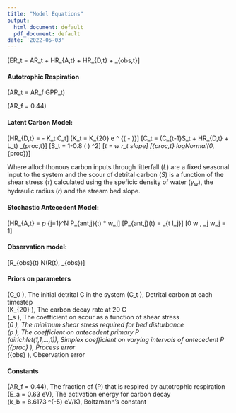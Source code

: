```yaml
---
title: "Model Equations"
output:
  html_document: default
  pdf_document: default
date: '2022-05-03'
---
```

\[ER_t = AR_t + HR_{A,t} + HR_{D,t} + \epsilon_{obs,t}\]

#### Autotrophic Respiration  
\(AR_t = AR_f \times GPP_t\)  
  
\(AR_f = 0.44\)  

#### Latent Carbon Model:
\[HR_{D,t} = - K_t \times C_t\]
\[K_t = K_{20} \times e ^ {\frac{E_a}{k_b}(\frac{1}{T_t} - \frac{1}{293})}\] 
\[C_t = (C_{t-1}\times S_t + HR_{D,t} + L_t) \times \epsilon_{proc,t}\]
\[S_t = 1-0.8 \times \left( \frac{\tau(t) - \tau_0}{\tau_{max} - \tau_0} \right) ^2\]
\[\tau_t = \gamma_w \times r_t \times slope\]
\[\epsilon_{proc,t} \sim logNormal(0, \sigma_{proc})\]

Where allochthonous carbon inputs through litterfall $(L)$ are a fixed seasonal input to the system and the scour of detrital carbon $(S)$ is a function of the shear stress $(\tau)$ calculated using the speficic density of water $(\gamma_w)$, the hydraulic radius $(r)$ and the stream bed slope. 

#### Stochastic Antecedent Model:

\[HR_{A,t} = \beta_p \cdot \sum_{j=1}^N P_{ant,j}(t) * w_j\]
\[P_{ant,j}(t) = \sum_{\Delta t \in I_j}\frac{GPP(t-\Delta t)}{N(I_j)}\]
\[0 \leq w \leq 1, \sum_j w_j = 1\]

#### Observation model:

\[R_{obs}(t) \sim N(R(t), \sigma_{obs})\]

#### Priors on parameters

\(C_0 \sim \), The initial detrital C in the system
\(C_t \sim \), Detrital carbon at each timestep  
\(K_{20} \sim \), The carbon decay rate at 20 C  
\(\beta_s \sim \), The coefficient on scour as a function of shear stress  
\(\tau_0 \sim \), The minimum shear stress required for bed disturbance  
\(\beta_p \sim \), The coefficient on antecedent primary P  
\(\omega \sim dirichlet(1,1,...,1)\), Simplex coefficient on varying intervals of antecedent P  
\(\sigma_{proc} \sim\), Process error  
\(\sigma_{obs} \sim\), Observation error  


#### Constants

\(AR_f = 0.44\), The fraction of \(P\) that is respired by autotrophic respiration  
\(E_a = 0.63 eV\), The activation energy for carbon decay  
\(k_b = 8.6173 \cdot 10^{-5} eV/K\), Boltzmann's constant
